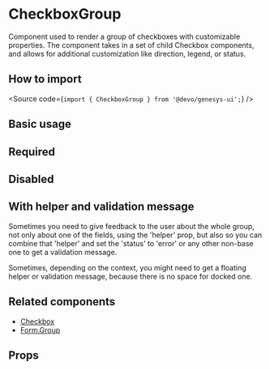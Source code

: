 

<Meta of={Stories} />

# CheckboxGroup

Component used to render a group of checkboxes with customizable properties.
The component takes in a set of child Checkbox components,
and allows for additional customization like direction, legend, or status.

## How to import

<Source code={`import { CheckboxGroup } from '@devo/genesys-ui';`} />

## Basic usage

<Canvas of={Stories.Playground} />

## Required

<Canvas of={Stories.Required} />

## Disabled

<Canvas of={Stories.Disabled} />

## With helper and validation message

Sometimes you need to give feedback to the user about the whole group, not only about one of the fields,
using the 'helper' prop, but also so you can combine that 'helper' and set the 'status' to 'error'
or any other non-base one to get a validation message.

<Canvas of={Stories.WithHelper} />

<Canvas of={Stories.WithValidation} />

Sometimes, depending on the context, you might need to get a floating helper or validation message,
because there is no space for docked one.

<Canvas of={Stories.WithFloatingHelper} />

<Canvas of={Stories.WithFloatingValidation} />

## Related components

- [Checkbox](?path=/docs/components-form-checkbox--docs)
- [Form.Group](?path=/docs/components-form-form-components--docs#formgroup)

## Props

<ArgTypes of={Stories} />
